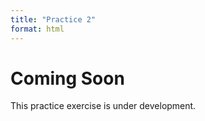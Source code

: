 ```yaml
---
title: "Practice 2"
format: html
---
```


# Coming Soon

This practice exercise is under development.